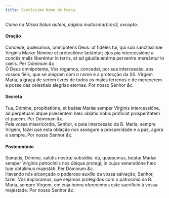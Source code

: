 ```yaml
---
title: Santíssimo Nome de Maria
---
```


<em>Como na Missa Salus autem, página muitosmartires3, excepto:</em>

<h4 class="text-center">Oração</h4>
<div class="grid grid-cols-2 gap-5">
  <div class="col-6 dropcaps text-justify">
    Concéde, quǽsumus, omnípotens Deus: ut fidéles tui, qui sub sanctíssimæ
    Vírginis Maríæ Nómine et protectióne lætántur; ejus pia intercessióne a
    cunctis malis liberéntur in terris, et ad gáudia ætérna perveníre mereántur
    in cœlis. Per Dóminum <em>&c.</em>
  </div>
  <div class="col-6 dropcaps text-justify">
    Ó Deus omnipotente, Vos rogamos, concedei, por sua intercessão, aos vossos
    fiéis, que se alegram com o nome e a protecção da SS. Virgem Maria, a graça
    de serem livres de todos os males terrenos e de merecerem a posse das
    celestiais alegrias eternas. Por nosso Senhor <em>&c.</em>
  </div>
</div>

<h4 class="text-center">Secreta</h4>
<div class="grid grid-cols-2 gap-5">
  <div class="col-6 dropcaps text-justify">
    Tua, Dómine, propitiatióne, et beátæ Maríæ semper Vírginis intercessióne, ad
    perpétuam atque præséntem hæc oblátio nobis profíciat prosperitátem et
    pacem. Per Dóminum <em>&c.</em>
  </div>
  <div class="col-6 dropcaps text-justify">
    Pela vossa misericórdia, Senhor, e pela intercessão da B. Maria, sempre
    Virgem, fazei que esta oblação nos assegure a prosperidade e a paz, agora e
    sempre. Por nosso Senhor <em>&c.</em>
  </div>
</div>

<h4 class="text-center">Postcomúnio</h4>
<div class="grid grid-cols-2 gap-5">
  <div class="col-6 dropcaps text-justify">
    Sumptis, Dómine, salútis nostræ subsídiis: da, quǽsumus, beátæ Maríæ semper
    Vírginis patrocíniis nos úbique protegi; in cujus veneratióne hæc tuæ
    obtúlimus majestáti. Per Dóminum <em>&c.</em>
  </div>
  <div class="col-6 dropcaps text-justify">
    Havendo nós alcançado o poderoso auxílio da vossa salvação, Senhor, fazei,
    Vos imploramos, que sejamos protegidos com o patrocínio da B. Maria, sempre
    Virgem, em cuja honra oferecemos este sacrifício à vossa majestade. Por
    nosso Senhor <em>&c.</em>
  </div>
</div>
